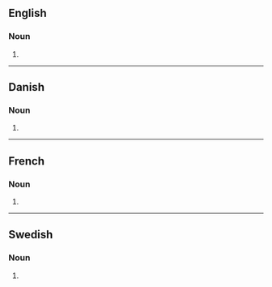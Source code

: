 {{also|Fjords}}

==English==

===Noun===
{{head|en|noun plural form}}

# {{plural of|fjord|lang=en}}

----

==Danish==

===Noun===
{{head|da|noun form|g=c}}

# {{genitive singular indefinite of|fjord|lang=da}}

----

==French==

===Noun===
{{head|fr|noun plural form|g=m}}

# {{plural of|fjord|lang=fr}}

----

==Swedish==

===Noun===
{{head|sv|noun form}}

# {{sv-noun-form-indef-gen|fjord}}